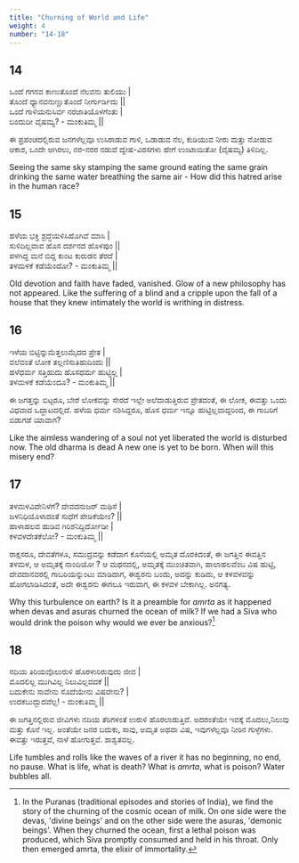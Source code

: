```yaml
---
title: "Churning of World and Life"
weight: 4
number: "14-18"
---
```


## 14

ಒಂದೆ ಗಗನವ ಕಾಣುತೊಂದೆ ನೆಲವನು ತುಲಿಯು |  
ತೊಂದೆ ಧ್ಯಾನವನುಣ್ಣುತೊಂದೆ ನೀರ್ಗುರ್ಡಿದು ||  
ಒಂದೆ ಗಾಳಿಯನುಸಿರ್ವ ನರಜಾತಿಯೊಳಗೆಂತು |  
ಬಂದುದೀ ವೈಷಮ್ಯ? - ಮಂಕುತಿಮ್ಮ ||

ಈ ಪ್ರಪಂಚದಲ್ಲಿರುವ ಜನಗಳೆಲ್ಲವೂ ಉಸಿರಾಡುವ ಗಾಳಿ, ಒಡಾಡುವ ನೆಲ, ಕುಡಿಯುವ ನೀರು ಮತ್ತು ನೋಡುವ ಆಕಾಶ,
ಒಂದೇ ಆಗಿರಲು, ನರ-ನರರ ನಡುವೆ ದ್ವೇಷ-ವಿರಸಗಳು ಹೇಗೆ ಉಂಟಾಯಿತೋ (ವೈಷಮ್ಯ) ತಿಳಿದಿಲ್ಲ.

Seeing the same sky stamping the same ground eating the same grain drinking the same water breathing the same air - How did this hatred arise in the human race?

## 15

ಹಳೆಯ ಭಕ್ತಿ ಶ್ರದ್ಧೆಯಳಿಸಿಹೊಗಿವೆ ಮಾಸಿ |  
ಸುಳಿದಿಲ್ಲವಾವ ಹೊಸ ದರ್ಶನದ ಹೊಳಪುಂ ||  
ಪಳಗಿದ್ದ ಮನೆ ಬಿದ್ದ ಕುಂಟ ಕುರುಡನ ತೆರದೆ |  
ತಳಮಳಕೆ ಕಡೆಯೆಂದೋ? - ಮಂಕುತಿಮ್ಮ ||

Old devotion and faith have faded, vanished. Glow of a new philosophy has not appeared. Like the suffering of a blind and a cripple upon the fall of a house that they knew intimately the world is writhing in distress.

## 16

ಇಳೆಯ ಬಿಟ್ಟಿನ್ನುಮೆತ್ತಲುಮೈದದ ಪ್ರೇತ |  
ವಲೆವಂತೆ ಲೋಕ ತಲ್ಲಣಿಸುತಿಹುದಿಂದು ||  
ಹಳೆಧರ್ಮ ಸತ್ತಿಹುದು ಹೊಸಧರ್ಮ ಹುಟ್ಟಿಲ್ಲ |  
ತಳಮಳಕೆ ಕಡೆಯೆಂದೂ? - ಮಂಕುತಿಮ್ಮ ||

ಈ ಜಗತ್ತನ್ನು ಬಿಟ್ಟರೂ, ಬೇರೆ ಲೋಕವನ್ನು ಸೇರದೆ ಇಲ್ಲೇ ಅಲೆದಾಡುತ್ತಿರುವ ಪ್ರೇತದಂತೆ, ಈ ಲೋಕ, ಈವತ್ತು ಒಂದು ವಿಧವಾದ ಒದ್ದಾಟದಲ್ಲಿದೆ.
ಹಳೆಯ ಧರ್ಮ ನಶಿಸಿದ್ದರೂ, ಹೊಸ ಧರ್ಮ ಇನ್ನೂ ಹುಟ್ಟಿಲ್ಲವಾದ್ದರಿಂದ, ಈ ಗಾಬರಿಗೆ ಬಿಡುಗಡೆ ಯಾವಾಗ?

Like the aimless wandering of a soul not yet liberated the world is disturbed now. The old dharma is dead A new one is yet to be born. When will this misery end?

## 17

ತಳಮಳವಿದೇನಿಳೆಗೆ? ದೇವದನುಜರ್ ಮಥಿಸೆ |  
ಜಳನಿಧಿಯೊಳಾದಂತೆ ಸುಧೆಗೆ ಪೇಡಿಕೆಯೇಂ? ||  
ಹಾಳಾಹಲವ ಹುಡಿವ ಗಿರಿಶನಿದ್ದಿರ್ದೋಡೀ |  
ಕಳವಳದೇತಕೆಲೋ? - ಮಂಕುತಿಮ್ಮ ||

ರಾಕ್ಷಸರೂ, ದೇವತೆಗಳೂ, ಸಮುದ್ರವನ್ನು ಕಡೆದಾಗ ಕೊನೆಯಲ್ಲಿ ಅಮೃತ ದೊರಕಿದಂತೆ, ಈ ಜಗತ್ತಿನ ಈವತ್ತಿನ ತಳಮಳ, ಆ ಅಮೃತಕ್ಕೆ ನಾಂದಿಯೋ ?
ಆ ಮಥನದಲ್ಲಿ, ಅಮೃತಕ್ಕೆ ಮುಂಚಿತವಾಗಿ, ಹಾಲಾಹಲವೆಂಬ ವಿಷ ಹುಟ್ಟಿ, ದೇವದಾನವರಲ್ಲಿ ಗಾಬರಿಯನ್ನುಂಟು ಮಾಡಿದಾಗ, ಈಶ್ವರನು ಬಂದು, ಅದನ್ನು
ಕುಡಿದು, ಆ ಕಳವಳವನ್ನು ಹೋಗಲಾಡಿಸಿದಂತೆ, ಅದೇ ಈಶ್ವರನು ಈಗಲೂ ಇರುವಾಗ, ಈ ಕಳವಳ ಬೇಕಾಗಿಲ್ಲ. ಅನಗತ್ಯ.

Why this turbulence on earth? Is it a preamble for _amrta_ as it happened when devas and asuras churned the ocean of milk? If we had a Siva who would drink the poison why would we ever be anxious?[^9]

## 18

ನದಿಯ ತಿರಿಯವೊಲುರುಳಿ ಹೊರಳುರಿರುವುದು ಜೀವ |  
ಮೊದಲಿಲ್ಲ ಮುಗಿವಿಲ್ಲ ನಿಲುವಿಲ್ಲವದಕೆ ||  
ಬದುಕೇನು ಸಾವೇನು ಸೊದೆಯೇನು ವಿಷವೇನು? |  
ಉದಕಬುದ್ಬುದವೆಲ್ಲ! - ಮಂಕುತಿಮ್ಮ ||

ಈ ಜಗತ್ತಿನಲ್ಲಿರುವ ಜೀವಿಗಳು ನದಿಯ ತೆರಿಗಳಂತೆ ಉರುಳಿ ಹೊರಲಾಡುತ್ತಿವೆ. ಅದರಂತೆಯೇ ಇವಕ್ಕೆ ಮೊದಲು,ನಿಲುವು ಮತ್ತು ಕೊನೆ ಇಲ್ಲ. ಅಂತೆಯೇ ಜನರ ಬದುಕು, ಸಾವು, ಅಮೃತ ಅಥವಾ ವಿಷ, ಇವುಗಳೆಲ್ಲವೂ ನೀರಿನ ಗುಳ್ಳೆಗಳು. ಈವತ್ತು ಇರುತ್ತವೆ, ನಾಳೆ ಹೋಗುತ್ತವೆ. ಶಾಶ್ವತವಲ್ಲ.

Life tumbles and rolls like the waves of a river it has no beginning, no end, no pause. What is life, what is death? What is _amrta_, what is poison? Water bubbles all.

[^9]: In the Puranas (traditional episodes and stories of India), we find the story of the churning of the cosmic ocean of milk. On one side were the devas, 'divine beings' and on the other side were the asuras, 'demonic beings'. When they churned the ocean, first a lethal poison was produced, which Siva promptly consumed and held in his throat. Only then emerged amrta, the elixir of immortality.
